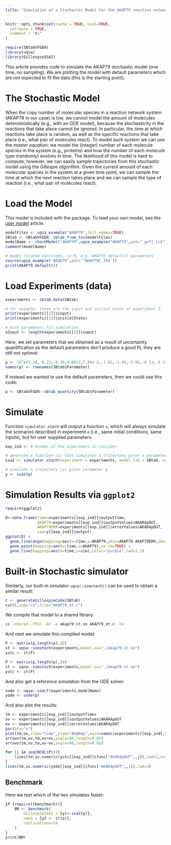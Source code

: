 ```yaml
---
title: "Simulation of a Stochastic Model for the AKAP79 reaction network"
---
```


```r
knitr::opts_chunk$set(cache = TRUE, eval=TRUE,
  collapse = TRUE,
  comment = "#>"
)
```

```r
require(SBtabVFGEN)
library(uqsa)
library(GillespieSSA2)
```

This article provides code to simulate the AKAP79 stochastic model (one time, no
sampling). We are plotting the model with default parameters which
are not expected to fit the data (this is the starting point).

# The Stochastic Model

When the copy number of molecular species in a reaction network system (AKAP79 in our case) is low, we cannot model the amount of molecules deterministically (e.g., with an ODE model), because the stochasticity in the reactions that take place cannot be ignored. In particular, the time at which reactions take place is random, as well as the specific reactions that take place (i.e., what pair of molecules react). To model such system we can use the *master equation*: we model the (integer) number of each molecule species in the system (e.g., proteins) and how the number of each molecule type (randomly) evolves in time. The likelihood of this model is hard to compute; however, we can easily sample trajectories from this stochastic model using the *Gillespie algorithm*. Given the current amount of each molecular species in the system at a given time point, we can sample the time at which the next reaction takes place and we can sample the type of reaction (i.e., what pair of molecules react).

# Load the Model

This model is included with the package. To load your own model, see
the [user model](user_model.html) article.

```r
modelFiles <- uqsa_example("AKAP79",full.names=TRUE)
SBtab <- SBtabVFGEN::sbtab_from_tsv(modelFiles)
modelName <- checkModel("AKAP79",uqsa_example("AKAP79",pat="_gvf[.]c$"))
comment(modelName)

# model related functions, in R, e.g. AKAP79_default() parameters
source(uqsa_example("AKAP79",pat='^AKAP79[.]R$'))
print(AKAP79_default())
```

# Load Experiments (data)

```r
experiments <- sbtab.data(SBtab)

# for example, these are the input and initial state of experiment 1:
print(experiments[[1]]$input)
print(experiments[[1]]$initialState)

# pick parameters for simulation
nInput <- length(experiments[[1]]$input)
```

Here, we set parameters that we obtained as a result of uncertainty quantification as the default parameters don't produce a good fit, they are still not optimal:
```r
p <- 10^c(3.38,-0.22,-0.39,0.0013,7.89e-2,-1.02,-1.08,-2.86,-0.53,-0.34,-0.51,-2.42,-1.05,-1.37,-1.29,2.08,-2.79,-0.87,0.26,-0.168,-0.331,-1.77,-0.938,1.065,2.08,0.0147,-0.09893)
names(p) <- rownames(SBtab$Parameter)
```

If instead we wanted to use the default parameters, then we could use this code:
```r
p <- SBtabVFGEN::sbtab_quantity(SBtab$Parameter)
```

# Simulate

Function `simulator.stoch` will output a function `s`, which will always simulate the
scenarios described in experiment `e` (i.e., same initial conditions, same inputs), but for user supplied parameters.

```r
exp_ind <- 9 #index of the experiment to consider

# generate a function (s) that simulates a trajectory given a parameter in input
ssa2 <- simulator.stoch(experiment = experiments, model.tab = SBtab, vol = 4e-16, outputFunction = AKAP79_func)

# simulate a trajectory (y) given parameter p
y <- ssa2(p)
```

# Simulation Results via `ggplot2`

```r
require(ggplot2)

D<-data.frame(time=experiments[[exp_ind]]$outputTime,
              AKAP79=experiments[[exp_ind]]$outputValues$AKAR4pOUT,
              AKAP79ERR=experiments[[exp_ind]]$errorValues$AKAR4pOUT,
              sim=y[[exp_ind]]$output)
ggplot(D) +
  geom_linerange(mapping=aes(x=time,y=AKAP79,ymin=AKAP79-AKAP79ERR,ymax=AKAP79+AKAP79ERR),na.rm=TRUE) +
  geom_point(mapping=aes(x=time,y=AKAP79),na.rm=TRUE) +
  geom_line(mapping=aes(x=time,y=sim),color="purple",lwd=1.2)
```

# Built-in Stochastic simulator

Similarly, our built-in simulator `uqsa::simstoch()` can be used to obtain a similar result:

```r
C <- generateGillespieCode(SBtab)
cat(C,sep="\n",file="AKAP79_st.c")
```

We compile that model to a shared library:

```sh
cc -shared -fPIC -O2 -o akap79-st.so AKAP79_st.c -lm
```

And next we simulate this compiled model:

```r
P <- matrix(p,length(p),20)
st <- uqsa::simstoch(experiments,model.so="./akap79-st.so")
ystc <- st(P)
```

```r
P <- matrix(p,length(p),20)
st <- uqsa::simstoch(experiments,model.so="./akap79-st.so")
ystc <- st(P)
```

And also get a reference simulation from the ODE solver:

```r
sode <- uqsa::simcf(experiments,modelName)
yode <- sode(p)
```

And also plot the results:

```r
tm <- experiments[[exp_ind]]$outputTimes
ov <- experiments[[exp_ind]]$outputValues$AKAR4pOUT
ev <- experiments[[exp_ind]]$errorValues$AKAR4pOUT
par(bty="n")
plot(tm,ov,xlab="time",ylab="AKAR4p",main=names(experiments)[exp_ind],ylim=c(90,210))
arrows(tm,ov,tm,ov+ev,angle=90,length=0.02)
arrows(tm,ov,tm,ov-ev,angle=90,length=0.02)

for (j in seq(NCOL(P))){
	lines(tm,as.numeric(ystc[[exp_ind]]$func["AKAR4pOUT",,j]),lwd=1,col="blue")
}
lines(tm,as.numeric(yode[[exp_ind]]$func["AKAR4pOUT",,1]),lwd=3)
```

## Benchmark

Here we test which of the two simulates faster:

```r
if (require(rbenchmark)){
	BM <- benchmark(
		GillespieSSA2 = {y1<-ssa2(p)},
		uqsa = {y2 <- st(p)},
		replications=10
	)
}
print(BM)
```
